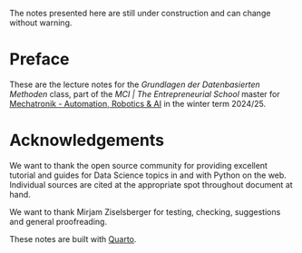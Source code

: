:::{.callout-warning}
The notes presented here are still under construction and can change without warning.
:::

# Preface {.unnumbered}

These are the lecture notes for the _Grundlagen der Datenbasierten Methoden_ class, part of the _MCI | The Entrepreneurial School_ master for [Mechatronik - Automation, Robotics & AI](https://www.mci.edu/de/studium/master/mechatronik-automation-robotics-ai#im_studium) in the winter term 2024/25.

# Acknowledgements {.unnumbered}

We want to thank the open source community for providing excellent tutorial and guides for Data Science topics in and with Python on the web.
Individual sources are cited at the appropriate spot throughout document at hand.

We want to thank Mirjam Ziselsberger for testing, checking, suggestions and general proofreading.

These notes are built with [Quarto](https://quarto.org/).
